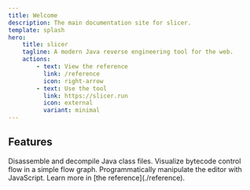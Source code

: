 ```yaml
---
title: Welcome
description: The main documentation site for slicer.
template: splash
hero:
    title: slicer
    tagline: A modern Java reverse engineering tool for the web.
    actions:
        - text: View the reference
          link: /reference
          icon: right-arrow
        - text: Use the tool
          link: https://slicer.run
          icon: external
          variant: minimal
---
```



## Features

<CardGrid stagger>
    <Card title="Disassembly" icon="pencil">
        Disassemble and decompile Java class files.
    </Card>
    <Card title="Control flow visualization" icon="random">
        Visualize bytecode control flow in a simple flow graph.
    </Card>
    <Card title="Scripting API" icon="setting">
        Programmatically manipulate the editor with JavaScript.
    </Card>
    <Card title="Read the docs" icon="open-book">
        Learn more in [the reference](./reference).
    </Card>
</CardGrid>
